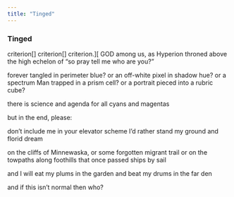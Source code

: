```yaml
---
title: "Tinged"
---
```


### Tinged

criterion[] criterion[] criterion.][
GOD among us, as Hyperion
throned above the high echelon
of "so pray tell me
who are you?"

forever tangled in perimeter blue? or
an off-white pixel in shadow hue? or
a spectrum Man trapped in a prism cell? or
a portrait pieced into a rubric cube?

there is science and agenda
for all cyans and magentas

but in the end,
please:

don't include me in your elevator scheme
I'd rather stand my ground and florid dream

on the cliffs of Minnewaska,
or some forgotten migrant trail
or on the towpaths along foothills
that once passed ships by sail

and I will eat my plums in the garden
and beat my drums in the far den

and if this isn't normal
then who?

<br>
